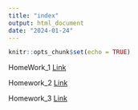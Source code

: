 ```yaml
---
title: "index"
output: html_document
date: "2024-01-24"
---
```


```r
knitr::opts_chunk$set(echo = TRUE)
```


HomeWork_1 [Link](newpage.html)

Homework_2 [Link](Homework.html)

Homework_3 [Link](Homework3.html)

